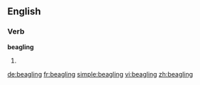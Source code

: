 ==English==

===Verb===
'''beagling'''

# {{present participle of|[[beagle]]}}

[[de:beagling]]
[[fr:beagling]]
[[simple:beagling]]
[[vi:beagling]]
[[zh:beagling]]